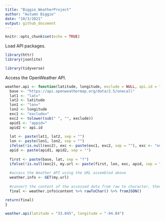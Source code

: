 ```yaml
---
title: "Biggie_WeatherProject"
author: "Autumn Biggie"
date: "10/3/2021"
output: github_document
---
```


```r
knitr::opts_chunk$set(echo = TRUE)
```

Load API packages.  

```r
library(httr)
library(jsonlite)
```

```r
library(tidyverse)
```


Access the OpenWeather API.  

```r
weather.api <- function(latitude, longitude, exclude = NULL, api.id = "27667529a1629f208f81fded8f7552af") {
  base <- "https://api.openweathermap.org/data/2.5/onecall"
  lat1 <- "lat="
  lat2 <- latitude
  lon1 <- "lon="
  lon2 <- longitude
  exc1 <- "exclude="
  exc2 <- tolower(sub(" ", "", exclude))
  apid1 <- "appid="
  apid2 <- api.id
  
  lat <- paste(lat1, lat2, sep = "")
  lon <- paste(lon1, lon2, sep = "")
  ifelse(!is.null(exc2), exc <- paste(exc1, exc2, sep = ""), exc <- "nullexclude")
  apid <- paste(apid1, apid2, sep = "")
  
  first <- paste(base, lat, sep = "?")
  ifelse(!is.null(exc2), my.url <- paste(first, lon, exc, apid, sep = "&"), my.url <- paste(first, lon, apid, sep = "&"))
  
  #access the Weather API using the URL assembled above
  weather.info <- GET(my.url)
  
  #convert the content of the accessed data from raw to character, then present in readable data frame format
  final <- weather.info$content %>% rawToChar() %>% fromJSON()

return(final)
}
```

```r
weather.api(latitude = "33.045", longitude = "-94.04")
```







